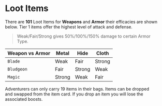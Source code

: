 # Loot Items

There are **101** Loot Items for **Weapons** and **Armor** their efficacies are shown below. Tier 1 items offer the highest level of attack and defense.

> Weak/Fair/Strong gives 50%/100%/150% damage to certain Armor Type.

| Weapon vs Armor | Metal  | Hide   | Cloth  |
| --------------- | ------ | ------ | ------ |
| `Blade`         | Weak   | Fair   | Strong |
| `Bludgeon`      | Fair   | Strong | Weak   |
| `Magic`         | Strong | Weak   | Fair   |

Adventurers can only carry 19 items in their bags. Items can be dropped and swapped from the item card.
If you drop an item you will lose the associated boosts.
